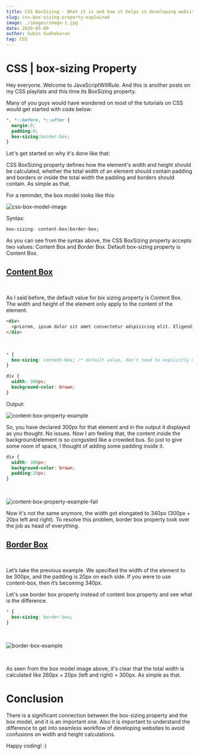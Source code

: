 ```yaml
---
title: CSS BoxSizing - What it is and how it helps in developing websites
slug: css-box-sizing-property-explained
image: ./images/image-1.jpg
date: 2020-05-09
author: Subin Sudhakaran
tag: CSS
---
```


<div className="posts-wrapper">

# CSS | box-sizing Property

Hey everyone. Welcome to JavaScriptWillRule. And this is another posts on my CSS playlists and this time its BoxSizing property.

Many of you guys would have wondered on most of the tutorials on CSS would get started with code below:

```css
*, *::before, *::after {
  margin:0;
  padding:0;
  box-sizing:border-box;
}
```

Let's get started on why it's done like that:

CSS BoxSizing property defines how the element's width and height should be calculated, whether the total width of an element should contain padding and borders or inside the total width the padding and borders should contain.
As simple as that.

For a reminder, the box model looks like this:

![css-box-model-image](./images/boxModel.png)

Syntax:

```css
box-sizing: content-box|border-box;
```

As you can see from the syntax above, the CSS BoxSizing property accepts two values: Content Box and Border Box. Default box-sizing property is Content Box.

## <u>Content Box</u>

<br/>

As I said before, the default value for bix sizing property is Content Box. The width and height of the element only apply to the content of the element.

```html
<div>
  <p>Lorem, ipsum dolor sit amet consectetur adipisicing elit. Eligendi et quisquam necessitatibus maxime impedit nihil, nisi repellendus fugiat cum laudantium.</p>
</div>
```

<br/>

```css
* {
  box-sizing: content-box; /* default value, don't need to explicitly mention*/
}

div {
  width: 300px;
  background-color: brown;
}
```

Output:

![content-box-property-example](./images/contentBox-example.PNG)

So, you have declared 300px for that element and in the output it displayed as you thought. No issues. Now I am feeling that, the content inside the background/element is so congusted like a crowded bus. So just to give some room of space, I thought of adding some padding inside it.

```css
div {
  width: 300px;
  background-color: brown;
  padding:20px;
}
```

<br/>

![content-box-property-example-fail](./images/contentBox-example-1.PNG)

Now it's not the same anymore, the width got elongated to 340px (300px + 20px left and right). To resolve this problem, border box property took over the job as head of everything.

## <u>Border Box</u>

<br/>

Let’s take the previous example. We specified the width of the element to be 300px, and the padding is 20px on each side. If you were to use content-box, then it’s becoming 340px.

Let's use border box property instead of content box property and see what is the difference.

```css
* {
  box-sizing: border-box;
}
```

<br/>

![border-box-example](./images/borderBox-example.PNG)

<br/>

As seen from the box model image above, it's clear that the total width is calculated like 260px + 20px (left and right) = 300px. As simple as that.

# Conclusion

There is a significant connection between the box-sizing property and the box model, and it is an important one. Also it is important to understand the difference to get into seamless workflow of developing websites to avoid confusions on width and height calculations. 

Happy coding! :)

</div>